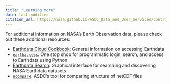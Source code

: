 ```yaml
---
title: "Learning more"
date: last-modified
citation_url: https://nasa.github.io/ASDC_Data_and_User_Services/contributing.html
---
```


For additional information on NASA's Earth Observation data, please check out these additional resources: 

- [Earthdata Cloud Cookbook](https://nasa-openscapes.github.io/earthdata-cloud-cookbook/): General information on accessing Earthdata
- [`earthaccess`](https://earthaccess.readthedocs.io/en/latest/): One stop shop for programmatic login, search, and access to Earthdata using Python
- [Earthdata Search](https://search.earthdata.nasa.gov/search): Graphical interface for searching and discovering NASA Earthdata datasets
- [`ncompare`](https://ncompare.readthedocs.io/en/stable/): ASDC's tool for comparing structure of netCDF files
